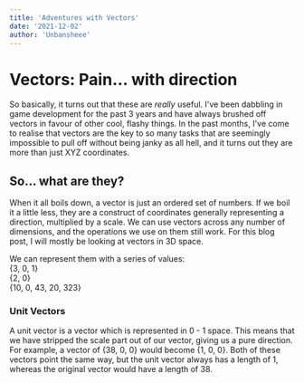 ```yaml
---  
title: 'Adventures with Vectors'
date: '2021-12-02'
author: 'Unbansheee'
---  
```


# Vectors: Pain... with direction

So basically, it turns out that these are *really* useful. I've been dabbling in game development for the past 3 years and have always brushed off vectors in favour of other cool, flashy things. In the past months, I've come to realise that vectors are the key to so many tasks that are seemingly impossible to pull off without being janky as all hell, and it turns out they are more than just XYZ coordinates.

## So... what are they?

When it all boils down, a vector is just an ordered set of numbers. If we boil it a little less, they are a construct of coordinates generally representing a direction, multiplied by a scale. We can use vectors across any number of dimensions, and the operations we use on them still work. For this blog post, I will mostly be looking at vectors in 3D space.

We can represent them with a series of values:  
{3, 0, 1}  
{2, 0}  
{10, 0, 43, 20, 323}  
  


### Unit Vectors
A unit vector is a vector which is represented in 0 - 1 space. This means that we have stripped the scale part out of our vector, giving us a pure direction.
For example, a vector of {38, 0, 0} would become {1, 0, 0}. Both of these vectors point the same way, but the unit vector always has a length of 1, whereas the original vector would have a length of 38.
